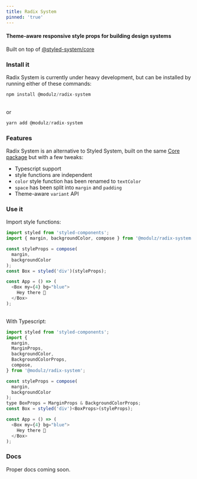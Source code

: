 ```yaml
---
title: Radix System
pinned: 'true'
---
```


<Divider size={2} my={6} />

#### Theme-aware responsive style props for building design systems

Built on top of [@styled-system/core](https://github.com/styled-system/styled-system/tree/master/packages/core)

<Divider size={2} my={6} />

### Install it

Radix System is currently under heavy development, but can be installed by running either of these commands:

```js
npm install @modulz/radix-system
```

<br/>
or

```js
yarn add @modulz/radix-system
```

### Features

Radix System is an alternative to Styled System, built on the same [Core package](https://github.com/styled-system/styled-system/tree/master/packages/core) but with a few tweaks:

- Typescript support
- style functions are independent
- `color` style function has been renamed to `textColor`
- `space` has been split into `margin` and `padding`
- Theme-aware `variant` API

### Use it

Import style functions:

```js
import styled from 'styled-components';
import { margin, backgroundColor, compose } from '@modulz/radix-system';

const styleProps = compose(
  margin,
  backgroundColor
);
const Box = styled('div')(styleProps);

const App = () => (
  <Box my={4} bg="blue">
    Hey there 👋
  </Box>
);
```

<br />
With Typescript:

```js
import styled from 'styled-components';
import {
  margin,
  MarginProps,
  backgroundColor,
  BackgroundColorProps,
  compose,
} from '@modulz/radix-system';

const styleProps = compose(
  margin,
  backgroundColor
);
type BoxProps = MarginProps & BackgroundColorProps;
const Box = styled('div')<BoxProps>(styleProps);

const App = () => (
  <Box my={4} bg="blue">
    Hey there 👋
  </Box>
);
```

### Docs

Proper docs coming soon.
